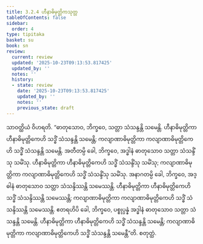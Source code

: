 ```yaml
---
title: 3.2.4 ဟီနာဓိမုတ္တိကသုတ္တ
tableOfContents: false
sidebar:
  order: 4
type: tipitaka
basket: su
book: sn
review:
  current: review
  updated: '2025-10-23T09:13:53.817425'
  updated_by: ''
  notes: ''
  history:
  - state: review
    date: '2025-10-23T09:13:53.817425'
    updated_by: ''
    notes: ''
    previous_state: draft
---
```



<ReviewStatus review={frontmatter.review} showDetails={true} />

<HypothesisAnnotation frontmatter={frontmatter} />

<DynamicBreadcrumb />

<Division number="98" book="sn" e="ch" v="18" p="295">

<Paragraph number="706" book="sn">
သာဝတ္ထိယံ ဝိဟရတိ. “ဓာတုသောဝ, ဘိက္ခဝေ, သတ္တာ သံသန္ဒန္တိ သမေန္တိ. ဟီနာဓိမုတ္တိကာ ဟီနာဓိမုတ္တိကေဟိ သဒ္ဓိံ သံသန္ဒန္တိ သမေန္တိ; ကလျာဏာဓိမုတ္တိကာ ကလျာဏာဓိမုတ္တိကေဟိ သဒ္ဓိံ သံသန္ဒန္တိ သမေန္တိ.
</Paragraph>

<Paragraph number="707" book="sn">
အတီတမ္ပိ ခေါ, ဘိက္ခဝေ, အဒ္ဓါနံ ဓာတုသောဝ သတ္တာ သံသန္ဒိံသု သမိံသု. ဟီနာဓိမုတ္တိကာ ဟီနာဓိမုတ္တိကေဟိ သဒ္ဓိံ သံသန္ဒိံသု သမိံသု; ကလျာဏာဓိမုတ္တိကာ ကလျာဏာဓိမုတ္တိကေဟိ သဒ္ဓိံ သံသန္ဒိံသု သမိံသု.
</Paragraph>

<Paragraph number="708" book="sn">
အနာဂတမ္ပိ ခေါ, ဘိက္ခဝေ, အဒ္ဓါနံ ဓာတုသောဝ သတ္တာ သံသန္ဒိဿန္တိ သမေဿန္တိ. ဟီနာဓိမုတ္တိကာ ဟီနာဓိမုတ္တိကေဟိ သဒ္ဓိံ သံသန္ဒိဿန္တိ သမေဿန္တိ; ကလျာဏာဓိမုတ္တိကာ ကလျာဏာဓိမုတ္တိကေဟိ သဒ္ဓိံ သံသန္ဒိဿန္တိ သမေဿန္တိ.
</Paragraph>

<Paragraph number="709" book="sn">
ဧတရဟိပိ ခေါ, ဘိက္ခဝေ, ပစ္စုပ္ပန္နံ အဒ္ဓါနံ ဓာတုသောဝ သတ္တာ သံသန္ဒန္တိ သမေန္တိ. ဟီနာဓိမုတ္တိကာ ဟီနာဓိမုတ္တိကေဟိ သဒ္ဓိံ သံသန္ဒန္တိ သမေန္တိ; ကလျာဏာဓိမုတ္တိကာ ကလျာဏာဓိမုတ္တိကေဟိ သဒ္ဓိံ သံသန္ဒန္တိ သမေန္တီ”တိ.

</Paragraph>
</Division>

<Paragraph number="710" type="center" book="sn">
စတုတ္ထံ.
</Paragraph>